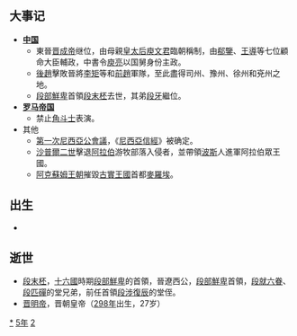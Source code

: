 {{yearTOC|325|成汉'''[[玉衡|玉衡]]十五年'''；前赵'''[[光初|光初]]八年'''；东晋'''[[太宁_(晋明帝)|太宁]]三年'''；前凉'''[[建兴_(晋愍帝)|建兴]]十三年'''}}

== 大事记 ==
*'''[[中国|中国]]'''
**東晉[[晋成帝|晋成帝]]继位，由母親[[皇太后|皇太后]][[庾文君|庾文君]]臨朝稱制，由[[郗鑒|郗鑒]]、[[王導|王導]]等七位顧命大臣輔政，中書令[[庾亮|庾亮]]以国舅身份主政。
**[[後趙|後趙]]擊敗晉將[[李矩|李矩]]等和[[前趙|前趙]]軍隊，至此盡得司州、豫州、徐州和兗州之地。
**[[段部鮮卑|段部鮮卑]]首領[[段末柸|段末柸]]去世，其弟[[段牙|段牙]]繼位。
*'''[[罗马帝国|罗马帝国]]'''
**禁止[[角斗士|角斗士]]表演。
*其他
**[[第一次尼西亞公會議|第一次尼西亞公會議]]，《[[尼西亞信經|尼西亞信經]]》被确定。
**[[沙普爾二世|沙普爾二世]]擊退[[阿拉伯人|阿拉伯]]游牧部落入侵者，並帶領[[波斯|波斯]]人進軍阿拉伯眾王國。
**[[阿克蘇姆王朝|阿克蘇姆王朝]]摧毀[[古實王國|古實王國]]首都[[麥羅埃|麥羅埃]]。

== 出生 ==
*

== 逝世 ==
{{Wikisource year mention}}
*[[段末柸|段末柸]]，[[十六國|十六國]]時期[[段部鮮卑|段部鮮卑]]的首領，晉遼西公，[[段部鮮卑|段部鮮卑]]首領，[[段就六眷|段就六眷]]、[[段匹磾|段匹磾]]的堂兄弟，前任首領[[段涉復辰|段涉復辰]]的堂侄。
*[[晋明帝|晋明帝]]，晋朝皇帝（[[298年|298年]]出生，27岁）

[[Category:325年|*]]
[[Category:320年代|5年]]
[[Category:4世纪各年|2]]